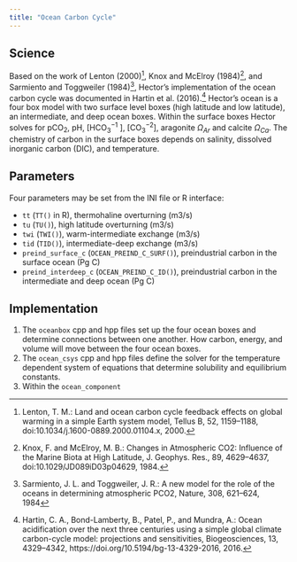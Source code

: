 ```yaml
---
title: "Ocean Carbon Cycle"
---
```


## Science

Based on the work of Lenton (2000)^[Lenton, T. M.: Land and ocean carbon cycle feedback effects on
global warming in a simple Earth system model, Tellus B, 52,
1159–1188, doi:10.1034/j.1600-0889.2000.01104.x, 2000.], Knox and McElroy (1984)^[Knox, F. and McElroy, M. B.: Changes in Atmospheric CO2: Influence
of the Marine Biota at High Latitude, J. Geophys. Res., 89,
4629–4637, doi:10.1029/JD089iD03p04629, 1984.], and Sarmiento
and Toggweiler (1984)^[Sarmiento, J. L. and Toggweiler, J. R.: A new model for the role
of the oceans in determining atmospheric PCO2, Nature, 308,
621–624, 1984], Hector's implementation of the ocean carbon cycle was documented in Hartin et al. (2016).^[Hartin, C. A., Bond-Lamberty, B., Patel, P., and Mundra, A.: Ocean acidification over the next three centuries using a simple global climate carbon-cycle model: projections and sensitivities, Biogeosciences, 13, 4329–4342, https://doi.org/10.5194/bg-13-4329-2016, 2016.] Hector's ocean is a four box model with two surface level boxes (high latitude and low latitude), an intermediate, and deep ocean boxes. Within the surface boxes Hector solves for pCO~2~, pH, [HCO${_3}^{-1}$ ], [CO$_{3}^{-2}$], aragonite $\Omega_{Ar}$ and calcite $\Omega_{Ca}$. The chemistry of carbon in the surface boxes depends on salinity, dissolved inorganic carbon (DIC), and temperature. 

## Parameters

Four parameters may be set from the INI file or R interface:

* `tt` (`TT()` in R), thermohaline overturning (m3/s)
* `tu` (`TU()`), high latitude overturning (m3/s)
* `twi` (`TWI()`), warm-intermediate exchange (m3/s)
* `tid` (`TID()`), intermediate-deep exchange (m3/s)
* `preind_surface_c` (`OCEAN_PREIND_C_SURF()`), preindustrial carbon in the surface ocean (Pg C) 
* `preind_interdeep_c` (`OCEAN_PREIND_C_ID()`), preindustrial carbon in the intermediate and deep ocean (Pg C)

## Implementation 

1. The `oceanbox` cpp and hpp files set up the four ocean boxes and determine connections between one another. How carbon, energy, and volume will move between the four ocean boxes. 
2. The `ocean_csys` cpp and hpp files define the solver for the temperature dependent system of equations that determine solubility and equilibrium constants. 
3. Within the `ocean_component` 

